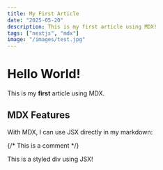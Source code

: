 ```yaml
---
title: My First Article
date: "2025-05-20"
description: This is my first article using MDX!
tags: ["nextjs", "mdx"]
image: "/images/test.jpg"
---
```


# Hello World!

This is my **first** article using MDX.

## MDX Features

With MDX, I can use JSX directly in my markdown:

{/* This is a comment */}

<div
  style={{ padding: "1rem", backgroundColor: "#f0f0f0", borderRadius: "5px" }}>
  <p>This is a styled div using JSX!</p>
</div>

<ExampleComponent title="Boobs" />
